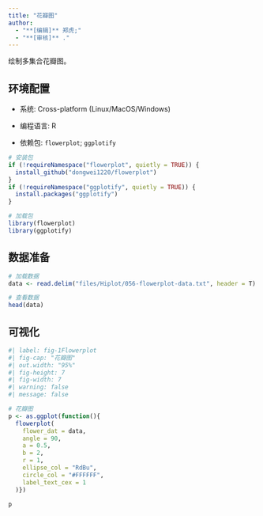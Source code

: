 ```yaml
---
title: "花瓣图"
author:
  - "**[编辑]** 郑虎;"
  - "**[审核]** ."
---
```


绘制多集合花瓣图。

## 环境配置

-   系统: Cross-platform (Linux/MacOS/Windows)

-   编程语言: R

-   依赖包: `flowerplot`; `ggplotify`

```r
# 安装包
if (!requireNamespace("flowerplot", quietly = TRUE)) {
  install_github("dongwei1220/flowerplot")
}
if (!requireNamespace("ggplotify", quietly = TRUE)) {
  install.packages("ggplotify")
}

# 加载包
library(flowerplot)
library(ggplotify)
```

## 数据准备

```r
# 加载数据
data <- read.delim("files/Hiplot/056-flowerplot-data.txt", header = T)

# 查看数据
head(data)
```

## 可视化

```r
#| label: fig-1Flowerplot
#| fig-cap: "花瓣图"
#| out.width: "95%"
#| fig-height: 7
#| fig-width: 7
#| warning: false
#| message: false

# 花瓣图
p <- as.ggplot(function(){
  flowerplot(
    flower_dat = data,
    angle = 90,
    a = 0.5,
    b = 2,
    r = 1,
    ellipse_col = "RdBu",
    circle_col = "#FFFFFF",
    label_text_cex = 1
  )})

p
```

